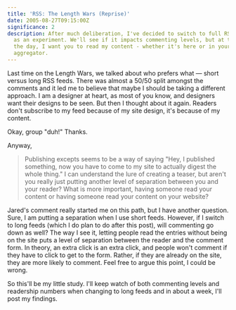 ```yaml
---
title: 'RSS: The Length Wars (Reprise)'
date: 2005-08-27T09:15:00Z
significance: 2
description: After much deliberation, I've decided to switch to full RSS feeds
  as an experiment. We'll see if it impacts commenting levels, but at the end of
  the day, I want you to read my content - whether it's here or in your
  aggregator.
---
```


Last time on the Length Wars, we talked about who prefers what — short versus long RSS feeds. There was almost a 50/50 split amongst the comments and it led me to believe that maybe I should be taking a different approach. I am a designer at heart, as most of you know, and designers want their designs to be seen. But then I thought about it again. Readers don't subscribe to my feed because of my site design, it's because of my content.

Okay, group "duh!" Thanks.

Anyway,

> Publishing excepts seems to be a way of saying "Hey, I published something, now you have to come to my site to actually digest the whole thing." I can understand the lure of creating a teaser, but aren't you really just putting another level of separation between you and your reader? What is more important, having someone read your content or having someone read your content on your website?

Jared's comment really started me on this path, but I have another question. Sure, I am putting a separation when I use short feeds. However, if I switch to long feeds (which I do plan to do after this post), will commenting go down as well? The way I see it, letting people read the entries without being on the site puts a level of separation between the reader and the comment form. In theory, an extra click is an extra click, and people won't comment if they have to click to get to the form. Rather, if they are already on the site, they are more likely to comment. Feel free to argue this point, I could be wrong.

So this'll be my little study. I'll keep watch of both commenting levels and readership numbers when changing to long feeds and in about a week, I'll post my findings.
